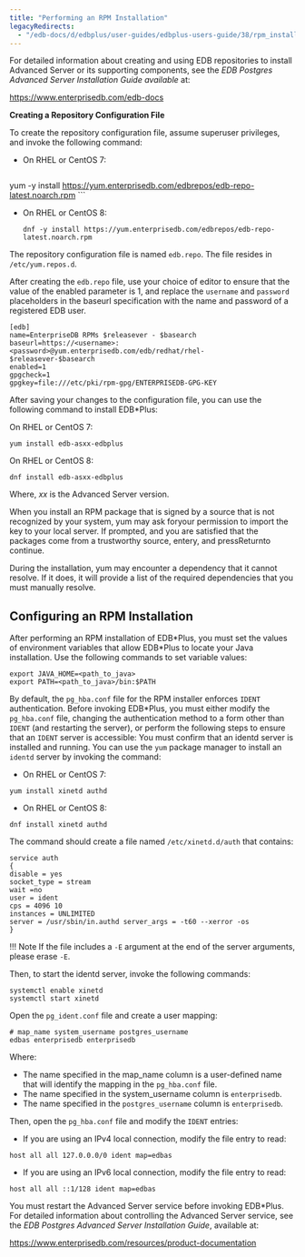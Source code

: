 ```yaml
---
title: "Performing an RPM Installation"
legacyRedirects:
  - "/edb-docs/d/edbplus/user-guides/edbplus-users-guide/38/rpm_installation"
---
```


<div id="rpm_installation" class="registered_link"></div>


For detailed information about creating and using EDB repositories to install Advanced Server or its supporting components, see the *EDB Postgres Advanced Server Installation Guide available* at:

<https://www.enterprisedb.com/edb-docs>

**Creating a Repository Configuration File**

To create the repository configuration file, assume superuser privileges, and invoke the following command:

- On RHEL or CentOS 7:

    ```text    
 yum -y install https://yum.enterprisedb.com/edbrepos/edb-repo-latest.noarch.rpm
    ``` 

- On RHEL or CentOS 8:

    ```text
    dnf -y install https://yum.enterprisedb.com/edbrepos/edb-repo-latest.noarch.rpm
    ```

The repository configuration file is named `edb.repo`. The file resides in `/etc/yum.repos.d`.

After creating the `edb.repo` file, use your choice of editor to ensure that the value of the enabled parameter is 1, and
replace the `username` and `password` placeholders in the baseurl specification with the name and password of a
registered EDB user.

```
[edb]
name=EnterpriseDB RPMs $releasever - $basearch
baseurl=https://<username>:<password>@yum.enterprisedb.com/edb/redhat/rhel-
$releasever-$basearch
enabled=1
gpgcheck=1
gpgkey=file:///etc/pki/rpm-gpg/ENTERPRISEDB-GPG-KEY
```
After saving your changes to the configuration file, you can use the following command to install EDB*Plus:

On RHEL or CentOS 7:

    
    yum install edb-asxx-edbplus


On RHEL or CentOS 8:

    
    dnf install edb-asxx-edbplus    

Where, *xx* is the Advanced Server version.

When you install an RPM package that is signed by a source that is not recognized by your system, yum may ask foryour permission to import the key to your local server. If prompted, and you are satisfied that the packages come from a trustworthy source, entery, and pressReturnto continue.

During the installation, yum may encounter a dependency that it cannot resolve. If it does, it will provide a list of the required dependencies that you must manually resolve.


## Configuring an RPM Installation

After performing an RPM installation of EDB\*Plus, you must set the values of environment variables that allow
EDB\*Plus to locate your Java installation. Use the following commands to set variable values:

```text
export JAVA_HOME=<path_to_java>
export PATH=<path_to_java>/bin:$PATH
```

By default, the `pg_hba.conf` file for the RPM installer enforces `IDENT` authentication. Before invoking EDB*Plus,
you must either modify the `pg_hba.conf` file, changing the authentication method to a form other than `IDENT` (and
restarting the server), or perform the following steps to ensure that an `IDENT` server is accessible:
You must confirm that an identd server is installed and running. You can use the `yum` package manager to install an
`identd` server by invoking the command:

- On RHEL or CentOS 7:

```text
yum install xinetd authd
```

- On RHEL or CentOS 8:

```text
dnf install xinetd authd
```

The command should create a file named ``/etc/xinetd.d/auth`` that contains:

```text
service auth
{
disable = yes
socket_type = stream
wait =no
user = ident
cps = 4096 10
instances = UNLIMITED
server = /usr/sbin/in.authd server_args = -t60 --xerror -os
}
```

!!! Note
    If the file includes a `-E` argument at the end of the server arguments, please erase `-E`.


Then, to start the identd server, invoke the following commands:

```text
systemctl enable xinetd
systemctl start xinetd
```

Open the `pg_ident.conf` file and create a user mapping:

```
# map_name system_username postgres_username
edbas enterprisedb enterprisedb
```

Where:

- The name specified in the map_name column is a user-defined name that will identify the mapping in the
`pg_hba.conf` file.
- The name specified in the system_username column is `enterprisedb`.
- The name specified in the `postgres_username` column is `enterprisedb`.

Then, open the `pg_hba.conf` file and modify the `IDENT` entries:

- If you are using an IPv4 local connection, modify the file entry to read:

`host all all 127.0.0.0/0 ident map=edbas`

- If you are using an IPv6 local connection, modify the file entry to read:

`host all all ::1/128 ident map=edbas`

You must restart the Advanced Server service before invoking EDB\*Plus. For detailed information about controlling
the Advanced Server service, see the *EDB Postgres Advanced Server Installation Guide*, available at:

<https://www.enterprisedb.com/resources/product-documentation>



